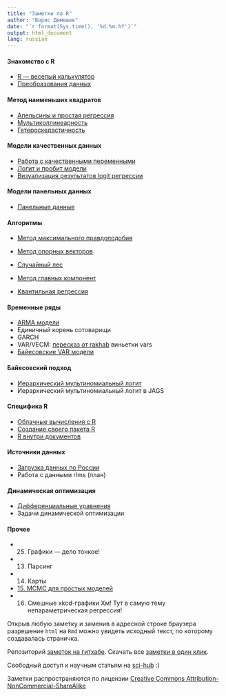 ```yaml
---
title: "Заметки по R"
author: "Борис Демешев"
date: "`r format(Sys.time(), '%d.%m.%Y')`"
output: html_document
lang: russian
---
```


#### Знакомство с R
* [R --- веселый калькулятор](cycle_files/08_fancy_calc.html)
* [Преобразования данных](cycle_files/18_data_transform.html)

#### Метод наименьших квадратов
* [Апельсины и простая регрессия](cycle_files/02_ols_oranges.html)
* [Мультиколлинеарность](cycle_files/05_multicollinearity.html)
* [Гетероскедастичность](cycle_files/12_hetero.html)

#### Модели качественных данных


* [Работа с качественными переменными](cycle_files/01_qualitative_variable.html)
* [Логит и пробит модели](cycle_files/03_logit_regression.html)
* [Визуализация результатов logit регрессии](cycle_files/04_qualit_graphs.html)

#### Модели панельных данных
* [Панельные данные](cycle_files/09_panel_regression.html)

#### Алгоритмы 
* [Метод максимального правдоподобия](cycle_files/17_ml.html)
* [Метод опорных векторов](cycle_files/11_svm.html)
* [Случайный лес](cycle_files/22_forest.html)

* [Метод главных компонент](cycle_files/06_pca.html)
* [Квантильная регрессия](cycle_files/07_quant_reg.html)
 




#### Временные ряды
* [ARMA модели](cycle_files/31_arma_models.html)
* Единичный корень сотоварищи
* GARCH
* VAR/VECM: [пересказ от rakhab](http://rpubs.com/rakhab/9941) виньетки vars
* [Байесовские VAR модели](cycle_files/21_bayesian_var.html)

#### Байесовский подход
* [Иерархический мультиномиальный логит](cycle_files/32_bayesian_hierarchical_logit.html)
* Иерархический мультиномиальный логит в JAGS

#### Специфика R
* [Облачные вычисления с R](cycle_files/19_cloud.html)
* [Создание своего пакета R](cycle_files/20_package.html)
* [R внутри документов](cycle_files/26_literate_programming.html)

#### Источники данных
* [Загрузка данных по России](cycle_files/23_load_rus_data.html)
* Работа с данными rlms (план)





#### Динамическая оптимизация
* [Дифференциальные уравнения](cycle_files/10_diff_eq.html)
* Задачи динамической оптимизации

#### Прочее
* 25. Графики --- дело тонкое!
* 13. Парсинг 
* 14. Карты
* [15. MCMC для простых моделей](cycle_files/15_mcmc_pack.html)
* 16. Смешные xkcd-графики Хм! Тут в самую тему непараметрическая регрессия!


Открыв любую заметку и заменив в адресной строке браузера разрешение `html` на `Rmd` можно увидеть исходный текст, по которому создавалась страничка.

Репозиторий [заметок на гитхабе](https://github.com/bdemeshev/r_cycle). Скачать все [заметки в один клик](https://github.com/bdemeshev/r_cycle/archive/gh-pages.zip).

Свободный доступ к научным статьям на [sci-hub](http://www.sci-hub.cc) :)

Заметки распространяются по лицензии [Creative Commons Attribution-NonCommercial-ShareAlike](http://creativecommons.org/licenses/by-nc-sa/3.0/deed.ru)



